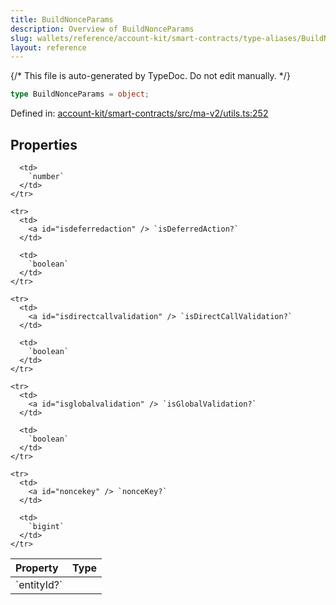 ```yaml
---
title: BuildNonceParams
description: Overview of BuildNonceParams
slug: wallets/reference/account-kit/smart-contracts/type-aliases/BuildNonceParams
layout: reference
---
```


{/* This file is auto-generated by TypeDoc. Do not edit manually. */}

```ts
type BuildNonceParams = object;
```

Defined in: [account-kit/smart-contracts/src/ma-v2/utils.ts:252](https://github.com/alchemyplatform/aa-sdk/blob/dc58c113ff1eeb06d4b3f76c505cbbaad47db8fc/account-kit/smart-contracts/src/ma-v2/utils.ts#L252)

## Properties

<table>
  <thead>
    <tr>
      <th align="left">Property</th>
      <th align="left">Type</th>
    </tr>
  </thead>

  <tbody>
    <tr>
      <td>
        <a id="entityid" /> `entityId?`
      </td>

      <td>
        `number`
      </td>
    </tr>

    <tr>
      <td>
        <a id="isdeferredaction" /> `isDeferredAction?`
      </td>

      <td>
        `boolean`
      </td>
    </tr>

    <tr>
      <td>
        <a id="isdirectcallvalidation" /> `isDirectCallValidation?`
      </td>

      <td>
        `boolean`
      </td>
    </tr>

    <tr>
      <td>
        <a id="isglobalvalidation" /> `isGlobalValidation?`
      </td>

      <td>
        `boolean`
      </td>
    </tr>

    <tr>
      <td>
        <a id="noncekey" /> `nonceKey?`
      </td>

      <td>
        `bigint`
      </td>
    </tr>

  </tbody>
</table>
